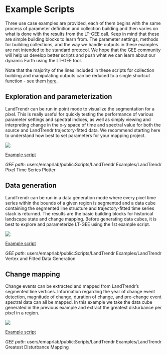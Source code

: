 # Example Scripts {#example-scripts}


Three use case examples are provided, each of them begins with the same process of parameter definition and collection building and then varies on what is done with the results from the LT-GEE call. Keep in mind that these are simple building blocks to learn from. The parameter settings, methods for building collections, and the way we handle outputs in these examples are not intended to be standard protocol. We hope that the GEE community will help us develop better scripts and push what we can learn about our dynamic Earth using the LT-GEE tool.

Note that the majority of the lines included in these scripts for collection building and manipulating outputs can be reduced to a single shortcut function - see them [here](./shortcut-functions.html).

## Exploration and parameterization

LandTrendr can be run in point mode to visualize the segmentation for a pixel. 
This is really useful for quickly testing the performance of various parameter 
settings and spectral indices, as well as simply viewing and interpreting change 
in the x-y space of time and spectral value for both the source and LandTrendr 
trajectory-fitted data. We recommend starting here to understand how best to set parameters for your mapping project.

<img src='imgs/time_series.png'>

[Example script](https://code.earthengine.google.com/b9f49519ae005158849b1b4fef5d8cc2)

*GEE path*: users/emaprlab/public:Scripts/LandTrendr Examples/LandTrendr Pixel Time Series Plotter


## Data generation

LandTrendr can be run in a data generation mode where every pixel time series 
within the bounds of a given region is segmented and a data cube containing 
the segmented line structure and trajectory-fitted time series stack is returned. 
The results are the basic building blocks for historical landscape state and change mapping. Before generating data cubes, it is best to explore and parameterize LT-GEE using the 1st example script.

<img src='imgs/stack.gif'>

[Example script](https://code.earthengine.google.com/558d02b2fb53b1cdc8089a2084e11678)

*GEE path*: users/emaprlab/public:Scripts/LandTrendr Examples/LandTrendr Vertex and Fitted Data Generation



## Change mapping

Change events can be extracted and mapped from LandTrendr's segmented line vertices. 
Information regarding the year of change event detection, magnitude of change, duration 
of change, and pre-change event spectral data can all be mapped. In this example we take the data cube generated in the previous example and extract the greatest disturbance per pixel in a region.

<img src='imgs/yod_mapped.png'>

[Example script](https://code.earthengine.google.com/03eed078311c86e1c3b311150fe11780)

*GEE path*: users/emaprlab/public:Scripts/LandTrendr Examples/LandTrendr Greatest Disturbance Mapping

